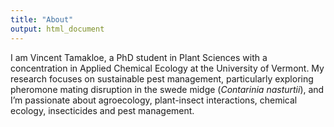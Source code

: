 ```yaml
---
title: "About"
output: html_document
---
```


I am Vincent Tamakloe, a PhD student in Plant Sciences with a concentration in Applied Chemical Ecology at the University of Vermont. My research focuses on sustainable pest management, particularly exploring pheromone mating disruption in the swede midge (*Contarinia nasturtii*), and I'm passionate about agroecology, plant-insect interactions, chemical ecology, insecticides and pest management.


